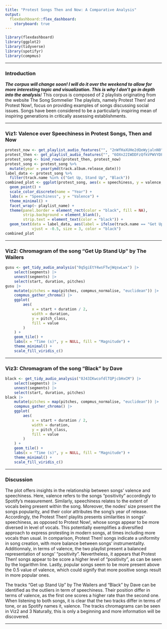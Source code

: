 ```yaml
---
title: "Protest Songs Then and Now: A Comparative Analysis"
output: 
  flexdashboard::flex_dashboard:
    storyboard: true
---
```

```r
library(flexdashboard)
library(ggplot2)
library(tidyverse)
library(spotifyr)
library(compmus)
```
---

### Introduction
***The corpus will change soon! I will do it over the weekend to allow for more interesting topic and visualization. This is why I don't go in depth into the analysis***/
This corpus is composed of 2 playlists originating from the website The Song Sommelier The playlists, namely Protest Then! and Protest Now!, focus on providing examples of songs discussing social issues. Songs have been considered to be a particularly inspiring mean of inspiring generations in critically assessing establishments.

---

### Viz1: Valence over Speechiness in Protest Songs, Then and Now 
```r
protest_now <- get_playlist_audio_features("", "2nWfHaXUHe2dQeWyjalnN0")
protest_then <- get_playlist_audio_features("", "6OXn22IWDDFzQfkVPWVYDF")
protest_song <- bind_rows(protest_then, protest_now)
protest_song <- protest_song %>%
  mutate(year = year(ymd(track.album.release_date)))
label_data <- protest_song %>%
  filter(track.name %in% c("Get Up, Stand Up", "Black"))
combined_plot <- ggplot(protest_song, aes(x = speechiness, y = valence, color = factor(year), size = track.popularity)) +
  geom_point() +
  scale_color_discrete(name = "Year") +
  labs(x = "Speechiness", y = "Valence") +
  theme_minimal() +
  facet_wrap(~ playlist_name) +
  theme(panel.border = element_rect(color = "black", fill = NA),
        strip.background = element_blank(),
        strip.text = element_text(color = "black")) +
  geom_text(data = label_data, aes(label = ifelse(track.name == "Get Up, Stand Up", "The Wailers", "Dave")), 
            vjust = -0.5, size = 3, color = "black")
combined_plot
``` 

---

### Viz2: Chromagram of the song "Get Up Stand Up" by The Wailers

```r
gusu <- get_tidy_audio_analysis("0q5giEtY4wsFTwjWqswLwx") |>
    select(segments) |>
    unnest(segments) |>
    select(start, duration, pitches)
gusu |>
    mutate(pitches = map(pitches, compmus_normalise, "euclidean")) |>
    compmus_gather_chroma() |> 
    ggplot(
        aes(
            x = start + duration / 2,
            width = duration,
            y = pitch_class,
            fill = value
        )
    ) +
    geom_tile() +
    labs(x = "Time (s)", y = NULL, fill = "Magnitude") +
    theme_minimal() +
    scale_fill_viridis_c()
```

---

### Viz3: Chromagram of the song "Black" by Dave

```r
black <- get_tidy_audio_analysis("0J43IKwcofdlTQPjcbHxCM") |>
    select(segments) |>
    unnest(segments) |>
    select(start, duration, pitches)
black |>
    mutate(pitches = map(pitches, compmus_normalise, "euclidean")) |>
    compmus_gather_chroma() |> 
    ggplot(
        aes(
            x = start + duration / 2,
            width = duration,
            y = pitch_class,
            fill = value
        )
    ) +
    geom_tile() +
    labs(x = "Time (s)", y = NULL, fill = "Magnitude") +
    theme_minimal() +
    scale_fill_viridis_c()
```

---

### Discussion
The plot offers insights in the relationship between songs' valence and speechiness. Here, valence refers to the songs "positivity" accordingly to Spotify's measurement. Similarly, speechiness relates to the extent of vocals being present within the song. Moreover, the nodes' size present the songs popularity, and their color attributes the song's year of release. Accordingly, the Protest Then! playlits presents similarities in songs' speechiness, as opposed to Protest Now!, whose songs appear to be more diversed in level of vocals. This potentially exemplifies a diversified approach to express protesting in modern songs, at times including more vocals than usual. In comparison, Protest Then! songs indicate a uniformity in song creation, with more balance between songs' instrumentality. Additionnaly, in terms of valence, the two playlist present a balanced representation of songs' "positivity". Nevertheless, it appears that Protest Then! songs appear to be score a higher level of "positivity", as can be seen by the logarithm line. Lastly, popular songs seem to be more present above the 0.5 value of valence, which could signify that more positive songs result in more popular ones. 

The tracks "Get up Stand Up" by The Wailers and "Black" by Dave can be identified as the outliers in term of speechiness. Their position differ in terms of valence, as the first one scores a higher rate than the second one. When listening to both songs, it is clear that the two tracks differ in terms of tone, or as Spotify names it, valence. The tracks chromagrams can be seen in Viz2 and 3
Naturally, this is only a beginning and more information will be discovered.

---


